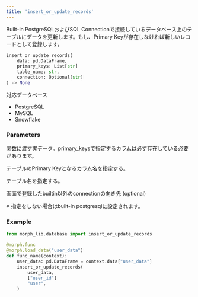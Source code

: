 ```yaml
---
title: 'insert_or_update_records'
---
```


Built-in PostgreSQLおよびSQL Connectionで接続しているデータベース上のテーブルにデータを更新します。もし、Primary Keyが存在しなければ新しいレコードとして登録します。

```python morph_lib.database
insert_or_update_records(
	data: pd.DataFrame,
	primary_keys: List[str]
	table_name: str,
	connection: Optional[str]
) -> None
```

対応データベース

- PostgreSQL
- MySQL
- Snowflake

### Parameters

<ParamField body="data" type="pd.DataFrame" required>

関数に渡す実データ。primary_keysで指定するカラムは必ず存在している必要があります。
</ParamField>

<ParamField body="primary_keys" type="List[str]" required>

テーブルのPrimary Keyとなるカラム名を指定する。
</ParamField>

<ParamField body="table_name" type="str" required>

テーブル名を指定する。
</ParamField>

<ParamField body="connection" type="str">
画面で登録したbuiltin以外のconnectionの向き先 (optional)

※ 指定をしない場合はbuilt-in postgresqlに設定されます。
</ParamField>

### Example

```python
from morph_lib.database import insert_or_update_records

@morph.func
@morph.load_data("user_data")
def func_name(context):
	user_data: pd.DataFrame = context.data["user_data"]
	insert_or_update_records(
		user_data,
		["user_id"]
		"user",
	)
```